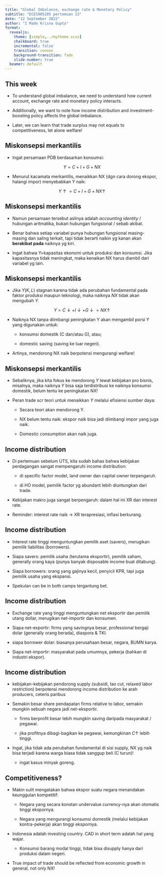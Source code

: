 ```yaml
---
title: "Global Imbalance, exchange rate & Monetary Policy"
subtitle: "ECES905205 pertemuan 13"
date: "12 September 2022"
author: "I Made Krisna Gupta"
format: 
  revealjs:
    theme: [simple,../mytheme.scss]
    chalkboard: true
    incremental: false
    transition: convex
    background-transition: fade
    slide-number: true
  beamer: default
---
```



## This week

- To understand global imbalance, we need to understand how current account, exchange rate and monetary policy interacts.

- Additionally, we want to note how income distribution and investment-boosting policy affects the global imbalance.

- Later, we can learn that trade surplus may not equals to competitiveness, let alone welfare!

## Miskonsepsi merkantilis

- Ingat persamaan PDB berdasarkan konsumsi:

$$
Y=C+I+G+NX
$$

- Menurut kacamata merkantilis, menaikkan NX (dgn cara dorong ekspor, halangi impor) menyebabkan Y naik:


$$
Y \uparrow =C+I+G+NX \uparrow
$$

## Miskonsepsi merkantilis

- Namun persamaan tersebut aslinya adalah _accounting identity_ / hubungan aritmatika, bukan hubungan fungsional / sebab akibat.

- Benar bahwa setiap variabel punya hubungan fungsional masing-masing dan saling terkait, tapi tidak berarti naikin yg kanan akan **berakibat pada** naiknya yg kiri.

- Ingat bahwa Y=kapasitas ekonomi untuk produksi dan konsumsi. Jika kapasitasnya tidak meningkat, maka kenaikan NX harus diambil dari variabel yg lain.

## Miskonsepsi merkantilis {.m}

- Jika $Y(K,L)$ stagnan karena tidak ada perubahan fundamental pada faktor produksi maupun teknologi, maka naiknya $NX$ tidak akan mengubah $Y$.

$$
Y=C\downarrow + I \downarrow + G \downarrow= NX \uparrow
$$

- Naiknya NX tanpa diimbangi peningkatan Y akan mengambil porsi Y yang digunakan untuk:
    
    - konsumsi domestik (C dan/atau G), atau;
    
    - domestic saving (saving ke luar negeri).
    
- Artinya, mendorong NX naik berpotensi mengurangi welfare!

## Miskonsepsi merkantilis

- Sebaliknya, jika kita fokus ke mendorong $Y$ lewat kebijakan pro bisnis, misalnya, maka naiknya $Y$ bisa saja terdistribusi ke naiknya konsumsi domestik, belum tentu ke peningkatan NX!

- Peran trade scr teori untuk menaikkan $Y$ melalui efisiensi sumber daya:

    - Secara teori akan mendorong Y.
    
    - NX belum tentu naik: ekspor naik bisa jadi diimbangi impor yang juga naik.
    
    - Domestic consumption akan naik juga.
    
##  Income distribution

- Di pertemuan sebelum UTS, kita sudah bahas bahwa kebijakan perdagangan sangat mempengaruhi income distribution:

    - di specific factor model, land owner dan capital owner terpengaruh.
    
    - di HO model, pemilik factor yg abundant lebih diuntungkan dari trade.
    
- Kebijakan makro juga sangat berpengaruh: dalam hal ini XR dan interest rate.

- Reminder: interest rate naik $\rightarrow$ XR terapresiasi, inflasi berkurang.

## Income distribution

- Interest rate tinggi menguntungkan pemilik aset (savers), merugikan pemilik liabilitas (borrowers).

- Siapa savers: pemilik usaha (terutama eksportir), pemilik saham, generally orang kaya (punya banyak disposable income buat ditabung).

- Siapa borrowers: orang yang gajinya kecil, penyicil KPR, tapi juga pemilik usaha yang ekspansi.

- Spekulan can be in both camps tergantung bet.

## Income distribution

- Exchange rate yang tinggi menguntungkan net eksportir dan pemilik utang dollar, merugikan net-importir dan konsumen.

- Siapa net-exportir: firms yang savingnya besar, professional bergaji dolar (generally orang berada), diaspora & TKI.

- siapa borrower dolar: biasanya perusahaan besar, negara, BUMN karya.

- Siapa net-importir: masyarakat pada umumnya, pekerja (bahkan di industri ekspor).

## Income distribution {.m}

- kebijakan-kebijakan pendorong supply (subsidi, tax cut, relaxed labor restriction) berpotensi mendorong income distribution ke arah producers, ceteris paribus

- Semakin besar share pendapatan firms relative to labor, semakin mungkin sebuah negara jadi net-eksportir.

    - firms berprofit besar lebih mungkin saving daripada masyarakat / pegawai.
    
    - jika profitnya dibagi-bagikan ke pegawai, kemungkinan $C\uparrow$ lebih tinggi.
    
- Ingat, jika tidak ada perubahan fundamental di sisi supply, NX yg naik bisa terjadi karena warga biasa tidak sanggup beli (C turun)!

    - ingat kasus minyak goreng.
    
## Competitiveness? {.m}

- Makin sulit mengatakan bahwa ekspor suatu negara menandakan keunggulan kompetitif:

    - Negara yang secara konstan undervalue currency-nya akan otomatis tinggi ekspornya.
    
    - Negara yang mengurangi konsumsi domestik (melalui kebijakan kontra-pekerja) akan tinggi ekspornya.
    
- Indonesia adalah investing country. CAD in short term adalah hal yang wajar.

    - Konsumsi barang modal tinggi, tidak bisa disupply hanya dari produksi dalam negeri.
    
- True impact of trade should be reflected from economic growth in general, not only NX!

